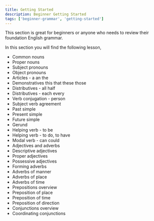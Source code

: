 ```yaml
---
title: Getting Started
description: Beginner Getting Started
tags: ['beginner-grammar', 'getting-started']
---
```


This section is great for beginners or anyone who needs to review their foundation English grammar.

In this section you will find the following lesson,

- Common nouns
- Proper nouns
- Subject pronouns
- Object pronouns
- Articles - a an the
- Demonstratives this that these those
- Distributives - all half
- Distributives - each every
- Verb conjugation - person
- Subject verb agreement
- Past simple
- Present simple
- Future simple
- Gerund
- Helping verb - to be
- Helping verb - to do, to have
- Modal verb - can could
- Adjectives and adverbs
- Descriptive adjectives
- Proper adjectives
- Possessive adjectives
- Forming adverbs
- Adverbs of manner
- Adverbs of place
- Adverbs of time
- Prepositions overview
- Preposition of place
- Preposition of time
- Preposition of direction
- Conjunctions overview
- Coordinating conjunctions
